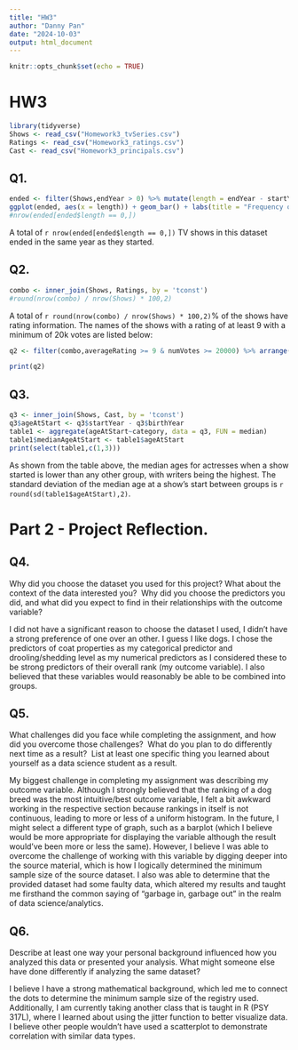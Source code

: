 ---
title: "HW3"
author: "Danny Pan"
date: "2024-10-03"
output: html_document
---

```{r setup, include=FALSE}
knitr::opts_chunk$set(echo = TRUE)
```

# HW3

```{r results = 'hide', message = FALSE}
library(tidyverse)
Shows <- read_csv("Homework3_tvSeries.csv")
Ratings <- read_csv("Homework3_ratings.csv")
Cast <- read_csv("Homework3_principals.csv")
```

## Q1.

```{r}
ended <- filter(Shows,endYear > 0) %>% mutate(length = endYear - startYear)
ggplot(ended, aes(x = length)) + geom_bar() + labs(title = "Frequency of Shows by Years Ran", x = "Years Ran", y = "Count")
#nrow(ended[ended$length == 0,])
```

A total of `r nrow(ended[ended$length == 0,])` TV shows in this dataset ended in the same year as they started.

## Q2.

```{r}
combo <- inner_join(Shows, Ratings, by = 'tconst')
#round(nrow(combo) / nrow(Shows) * 100,2)

```

A total of `r round(nrow(combo) / nrow(Shows) * 100,2)`% of the shows have rating information. The names of the shows with a rating of at least 9 with a minimum of 20k votes are listed below:

```{r}
q2 <- filter(combo,averageRating >= 9 & numVotes >= 20000) %>% arrange(primaryTitle) %>% select(primaryTitle)

print(q2)
```

## Q3.

```{r}
q3 <- inner_join(Shows, Cast, by = 'tconst')
q3$ageAtStart <- q3$startYear - q3$birthYear 
table1 <- aggregate(ageAtStart~category, data = q3, FUN = median)
table1$medianAgeAtStart <- table1$ageAtStart
print(select(table1,c(1,3)))
```

As shown from the table above, the median ages for actresses when a show started is lower than any other group, with writers being the highest. The standard deviation of the median age at a show's start between groups is `r round(sd(table1$ageAtStart),2)`.

# **Part 2 - Project Reflection.**

## Q4.

Why did you choose the dataset you used for this project? What about the context of the data interested you?  Why did you choose the predictors you did, and what did you expect to find in their relationships with the outcome variable?

I did not have a significant reason to choose the dataset I used, I didn't have a strong preference of one over an other. I guess I like dogs. I chose the predictors of coat properties as my categorical predictor and drooling/shedding level as my numerical predictors as I considered these to be strong predictors of their overall rank (my outcome variable). I also believed that these variables would reasonably be able to be combined into groups.

## Q5.

What challenges did you face while completing the assignment, and how did you overcome those challenges?  What do you plan to do differently next time as a result?  List at least one specific thing you learned about yourself as a data science student as a result.

My biggest challenge in completing my assignment was describing my outcome variable. Although I strongly believed that the ranking of a dog breed was the most intuitive/best outcome variable, I felt a bit awkward working in the respective section because rankings in itself is not continuous, leading to more or less of a uniform histogram. In the future, I might select a different type of graph, such as a barplot (which I believe would be more appropriate for displaying the variable although the result would've been more or less the same). However, I believe I was able to overcome the challenge of working with this variable by digging deeper into the source material, which is how I logically determined the minimum sample size of the source dataset. I also was able to determine that the provided dataset had some faulty data, which altered my results and taught me firsthand the common saying of "garbage in, garbage out" in the realm of data science/analytics.

## Q6.

Describe at least one way your personal background influenced how you analyzed this data or presented your analysis. What might someone else have done differently if analyzing the same dataset?

I believe I have a strong mathematical background, which led me to connect the dots to determine the minimum sample size of the registry used. Additionally, I am currently taking another class that is taught in R (PSY 317L), where I learned about using the jitter function to better visualize data. I believe other people wouldn't have used a scatterplot to demonstrate correlation with similar data types.
